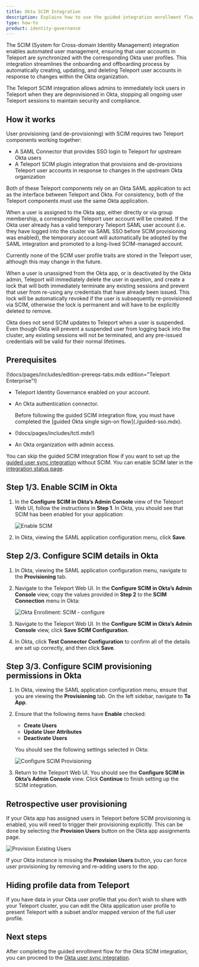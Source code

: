 ```yaml
---
title: Okta SCIM Integration
description: Explains how to use the guided integration enrollment flow to enable the Okta SCIM integration, which allows Teleport to immediately reflect changes in Okta.
type: how-to
product: identity-governance
---
```


The SCIM (System for Cross-domain Identity Management) integration enables automated user management,
ensuring that user accounts in Teleport are synchronized with the corresponding Okta user profiles.
This integration streamlines the onboarding and offboarding process by automatically creating, updating, and deleting
Teleport user accounts in response to changes within the Okta organization.

The Teleport SCIM integration allows admins to immediately lock users in Teleport when they are deprovisioned in Okta,
stopping all ongoing user Teleport sessions to maintain security and compliance.

## How it works

User provisioning (and de-provisioning) with SCIM requires two Teleport
components working together:

 - A SAML Connector that provides SSO login to Teleport for upstream Okta users
 - A Teleport SCIM plugin integration that provisions and de-provisions Teleport user accounts
   in response to changes in the upstream Okta organization

Both of these Teleport components rely on an Okta SAML application to act as the
interface between Teleport and Okta. For consistency, both of
the Teleport components must use the same Okta application.

When a user is assigned to the Okta app, either directly or via group
membership, a corresponding Teleport user account will be created. If the Okta
user already has a valid temporary Teleport SAML user account (i.e. they have
logged into the cluster via SAML SSO before SCIM provisioning was enabled), the
temporary account will automatically be adopted by the SAML integration and
promoted to a long-lived SCIM-managed account.

<Admonition type="note">
Currently none of the SCIM user profile traits are stored in the Teleport user, although this may change in the future.
</Admonition>

When a user is unassigned from the Okta app, or is deactivated by the Okta admin, Teleport will immediately delete the user in question, and create a lock that will both immediately terminate any existing sessions and prevent that user from re-using any credentials that have already been issued. This lock will be automatically revoked if the user is subsequently re-provisioned via SCIM, otherwise the lock is permanent and will have to be explicitly deleted to remove.

<Admonition type="warning">
Okta does not send SCIM updates to Teleport when a user is suspended. Even though Okta will prevent a suspended user from logging back into the cluster, any existing sessions will not be terminated, and any pre-issued credentials will be valid for their normal lifetimes.
</Admonition>

## Prerequisites

(!docs/pages/includes/edition-prereqs-tabs.mdx edition="Teleport Enterprise"!)

- Teleport Identity Governance enabled on your account.

- An Okta authentication connector. 

  <Admonition>
  Before following the guided SCIM integration flow, you must have completed the
  [guided Okta single sign-on flow](./guided-sso.mdx).
  </Admonition>

- (!docs/pages/includes/tctl.mdx!)

- An Okta organization with admin access.

<Admonition type="note">

You can skip the guided SCIM integration flow if you want to set up the [guided
user sync integration](./user-sync.mdx) without SCIM. You can enable SCIM later
in the [integration status page](./okta.mdx#managing-integration-components).

</Admonition>

## Step 1/3. Enable SCIM in Okta

1. In the **Configure SCIM in Okta’s Admin Console** view of the Teleport Web
   UI, follow the instructions in **Step 1**. In Okta, you should see that SCIM
   has been enabled for your application:

   ![Enable SCIM](../../../img/enterprise/plugins/okta/scim-enable.png)

1. In Okta, viewing the SAML application configuration menu, click **Save**.

## Step 2/3. Configure SCIM details in Okta

1. In Okta, viewing the SAML application configuration menu, navigate to the
   **Provisioning** tab.

1. Navigate to the Teleport Web UI. In the **Configure SCIM in Okta’s Admin
   Console** view, copy the values provided in **Step 2** to the **SCIM
   Connection** menu in Okta:

   ![Okta Enrollment: SCIM - configure](../../../img/enterprise/plugins/okta/scim-configure.png)

1. Navigate to the Teleport Web UI. In the **Configure SCIM in Okta’s Admin
   Console** view, click **Save SCIM Configuration**.

1. In Okta, click **Test Connector Configuration** to confirm all of the details
   are set up correctly, and then click **Save**.

## Step 3/3. Configure SCIM provisioning permissions in Okta

1. In Okta, viewing the SAML application configuration menu, ensure that you are
   viewing the **Provisioning** tab. On the left sidebar, navigate to **To App**.

1. Ensure that the following items have **Enable** checked:
   - **Create Users**
   - **Update User Attributes**
   - **Deactivate Users**

   You should see the following settings selected in Okta:

   ![Configure SCIM Provisioning](../../../img/enterprise/plugins/okta/scim-provisioning.png)

1. Return to the Teleport Web UI. You should see the **Configure SCIM in Okta’s
   Admin Console** view. Click **Continue** to finish setting up the SCIM
   integration.

## Retrospective user provisioning

If your Okta app has assigned users in Teleport before SCIM provisioning is
enabled, you will need to trigger their provisioning explicitly. This can be
done by selecting the **Provision Users** button on the Okta app assignments page.

![Provision Existing Users](../../../img/enterprise/plugins/okta/scim-provision-existing-users.png)

If your Okta instance is missing the **Provision Users** button, you can force
user provisioning by removing and re-adding users to the app.

## Hiding profile data from Teleport

If you have data in your Okta user profile that you don’t wish to share with
your Teleport cluster, you can edit the Okta application user profile to present
Teleport with a subset and/or mapped version of the full user profile.

## Next steps

After completing the guided enrollment flow for the Okta SCIM integration, you
can proceed to the [Okta user sync integration](./user-sync.mdx).
